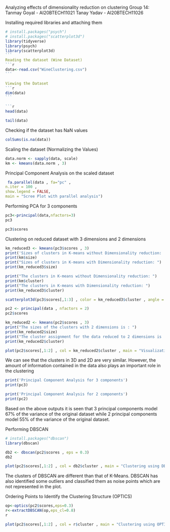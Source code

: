 Analyzing effects of dimensionality reduction on clustering
Group 14:
Tanmay Goyal - AI20BTECH11021
Tanay Yadav - AI20BTECH11026

Installing required libraries and attaching them
````r
# install.packages("psych")
# install.packages("scatterplot3d")
library(tidyverse)
library(psych)
library(scatterplot3d)
```
Reading the dataset (Wine Dataset)
```r
data<-read.csv("WineClustering.csv")
```

Viewing the Dataset
```r
dim(data)
```

```r
head(data)
````

```r
tail(data)
```

Checking if the dataset has NaN values
```r
colSums(is.na(data))
```
 
Scaling the dataset (Normalizing the Values)
```r
data.norm <- sapply(data, scale) 
km <- kmeans(data.norm , 3)
```

Principal Component Analysis on the scaled dataset
```r
 fa.parallel(data , fa="pc" ,
n.iter = 100 ,
show.legend = FALSE,
main = "Scree Plot with parallel analysis")
```

Performing PCA for 3 components
```r
pc3<-principal(data,nfactors=3) 
pc3
```
        
```r
pc3$scores
```

Clustering on reduced dataset with 3 dimensions and 2 dimensions
```r
km_reduced3 <- kmeans(pc3$scores , 3)
print('Sizes of clusters in K-means without Dimensionality reduction: ') 
print(km$size)
print("Sizes of clusters in K-means with Dimensionality reduction: ") 
print(km_reduced3$size)
```

```r
print("The clusters in K-means without Dimensionality reduction: ") 
print(km$cluster)
print("The clusters in K-means with Dimensionality reduction: ") 
print(km_reduced3$cluster)
```

```r
scatterplot3d(pc3$scores[,1:3] , color = km_reduced3$cluster , angle = 55 , main = "Visualization of K-Means clustering using 3 Principal Components")
```

```r
pc2 <- principal(data , nfactors = 2) 
pc2$scores
```


```r
km_reduced2 <- kmeans(pc2$scores , 3)
print("The sizes of the clusters with 2 dimensions is : ") 
print(km_reduced2$size)
print("The cluster assignment for the data reduced to 2 dimensions is : ") 
print(km_reduced2$cluster)
```


```r
plot(pc2$scores[,1:2] , col = km_reduced2$cluster , main = "Visualization of K-Means Clustering using 2 Principal Components")
```

We can see that the clusters in 3D and 2D are very similar. However, the amount of information contained in the data also plays an important role in the clustering

```r
print('Principal Component Analysis for 3 components')
print(pc3)
```

```r
print('Principal Component Analysis for 2 components')
print(pc2)
```

Based on the above outputs it is seen that 3 principal components model 67% of the variance of the original dataset while 2 principal components model 55% of the variance of the original dataset.

Performing DBSCAN

```r
# install.packages("dbscan")
library(dbscan)
```

```r
db2 <- dbscan(pc2$scores , eps = 0.3) 
db2
```

```r
plot(pc2$scores[,1:2] , col = db2$cluster , main = "Clustering using DBSCAN")
```

The clusters of DBSCAN are different than that of K-Means. DBSCAN has also identified some outliers and classified them as noise points which are not represented in the plot.

Ordering Points to Identify the Clustering Structure (OPTICS)

```r
op<-optics(pc2$scores,eps=0.3)
r<-extractDBSCAN(op,eps_cl=0.8)
r
```

```r
plot(pc2$scores[,1:2] , col = r$cluster , main = "Clustering using OPTICS")
```

